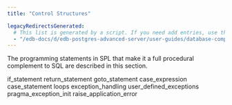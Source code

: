 ```yaml
---
title: "Control Structures"

legacyRedirectsGenerated:
  # This list is generated by a script. If you need add entries, use the `legacyRedirects` key.
  - "/edb-docs/d/edb-postgres-advanced-server/user-guides/database-compatibility-for-oracle-developers-guide/12/Database_Compatibility_for_Oracle_Developers_Guide.1.063.html"
---
```


<div id="control_structures" class="registered_link"></div>

The programming statements in SPL that make it a full procedural complement to SQL are described in this section.

<div class="toctree" maxdepth="3">

if_statement return_statement goto_statement case_expression case_statement loops exception_handling user_defined_exceptions pragma_exception_init raise_application_error

</div>
